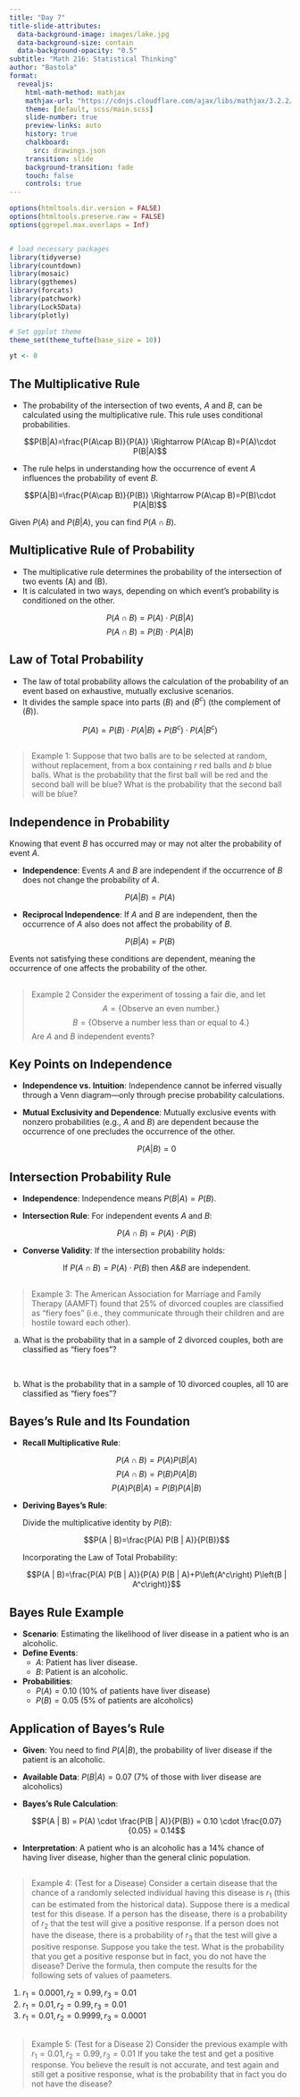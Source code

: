 ```yaml
---
title: "Day 7"
title-slide-attributes:
  data-background-image: images/lake.jpg
  data-background-size: contain
  data-background-opacity: "0.5"
subtitle: "Math 216: Statistical Thinking"
author: "Bastola"
format:
  revealjs:
    html-math-method: mathjax
    mathjax-url: "https://cdnjs.cloudflare.com/ajax/libs/mathjax/3.2.2/MathJax.js" 
    theme: [default, scss/main.scss]
    slide-number: true
    preview-links: auto
    history: true
    chalkboard: 
      src: drawings.json
    transition: slide
    background-transition: fade    
    touch: false
    controls: true
---
```


```r
options(htmltools.dir.version = FALSE)
options(htmltools.preserve.raw = FALSE)
options(ggrepel.max.overlaps = Inf)


# load necessary packages
library(tidyverse)
library(countdown)
library(mosaic)
library(ggthemes)
library(forcats)
library(patchwork)
library(Lock5Data)
library(plotly)

# Set ggplot theme
theme_set(theme_tufte(base_size = 10))

yt <- 0
```


## The Multiplicative Rule

::: cle3
::: font70

- The probability of the intersection of two events, $A$ and $B$, can be calculated using the multiplicative rule. This rule uses conditional probabilities.

$$P(B|A)=\frac{P(A\cap B)}{P(A)} \Rightarrow P(A\cap B)=P(A)\cdot P(B|A)$$

- The rule helps in understanding how the occurrence of event $A$ influences the probability of event $B$.

$$P(A|B)=\frac{P(A\cap B)}{P(B)} \Rightarrow P(A\cap B)=P(B)\cdot P(A|B)$$

Given $P(A)$ and $P(B|A)$, you can find $P(A\cap B)$.

:::
:::

## Multiplicative Rule of Probability

::: cle
::: font70

- The multiplicative rule determines the probability of the intersection of two events \(A\) and \(B\).
- It is calculated in two ways, depending on which event's probability is conditioned on the other.

$$P(A\cap B)=P(A) \cdot P(B|A)$$
$$P(A\cap B)=P(B) \cdot P(A|B)$$

:::
:::

## Law of Total Probability

::: cle
::: font70

- The law of total probability allows the calculation of the probability of an event based on exhaustive, mutually exclusive scenarios.
- It divides the sample space into parts \($B$\) and \($B^c$\) (the complement of \($B$\)).

$$P(A)=P(B) \cdot P(A|B)+P\left(B^c\right) \cdot P\left(A|B^c\right)$$
:::
:::


##  

::: font60
> Example 1: Suppose that two balls are to be selected at random, without replacement, from a box containing $r$ red balls and $b$ blue balls. What is the probability that the first ball will be red and the second ball will be blue? What is the probability that the second ball will be blue?
:::


## Independence in Probability

::: cle
::: font70
Knowing that event $B$ has occurred may or may not alter the probability of event $A$.

- **Independence**: Events $A$ and $B$ are independent if the occurrence of $B$ does not change the probability of $A$.

$$P(A|B)=P(A)$$

- **Reciprocal Independence**: If $A$ and $B$ are independent, then the occurrence of $A$ also does not affect the probability of $B$.

$$P(B|A)=P(B)$$

Events not satisfying these conditions are dependent, meaning the occurrence of one affects the probability of the other.

:::
:::
## 

::: font60
> Example 2 Consider the experiment of tossing a fair die, and let
$$A= \{\text{Observe an even number.}\}$$
$$B= \{\text{Observe a number less than or equal to 4.}\}$$
Are $A$ and $B$ independent events?
:::


## Key Points on Independence

::: cle4
::: font70

- **Independence vs. Intuition**: Independence cannot be inferred visually through a Venn diagram—only through precise probability calculations.
  
- **Mutual Exclusivity and Dependence**: Mutually exclusive events with nonzero probabilities (e.g., $A$ and $B$) are dependent because the occurrence of one precludes the occurrence of the other.
  
  $$P(A|B)=0$$

:::
:::

## Intersection Probability Rule

::: cle4
::: font70

- **Independence**: Independence means $P(B|A)=P(B)$.

- **Intersection Rule**: For independent events $A$ and $B$:

  $$P(A\cap B)=P(A) \cdot P(B)$$

- **Converse Validity**: If the intersection probability holds:

  $$\text{If } P(A\cap B)=P(A) \cdot P(B) \text{ then } A \& B \text{ are independent.}$$
:::
:::


##

::: font70

> Example 3: The American Association for Marriage and Family Therapy (AAMFT) found that $25 \%$ of divorced couples are classified as "fiery foes" (i.e., they communicate through their children and are hostile toward each other).

a. What is the probability that in a sample of 2 divorced couples, both are classified as "fiery foes"?

<br>

b. What is the probability that in a sample of 10 divorced couples, all 10 are classified as "fiery foes"?

:::

## Bayes's Rule and Its Foundation

::: cle1
::: font50

- **Recall Multiplicative Rule**:

  $$P(A \cap B)=P(A) P(B | A)$$
  $$P(A \cap B)=P(B) P(A | B)$$
  $$P(A) P(B | A)=P(B) P(A | B)$$

- **Deriving Bayes's Rule**:

  Divide the multiplicative identity by $P(B)$:

  $$P(A | B)=\frac{P(A) P(B | A)}{P(B)}$$
  
  Incorporating the Law of Total Probability:

  $$P(A | B)=\frac{P(A) P(B | A)}{P(A) P(B | A)+P\left(A^c\right) P\left(B | A^c\right)}$$

:::
:::


## Bayes Rule Example

::: ws
::: font70

- **Scenario**: Estimating the likelihood of liver disease in a patient who is an alcoholic.
- **Define Events**:
  - $A$: Patient has liver disease.
  - $B$: Patient is an alcoholic.
- **Probabilities**:
  - $P(A) = 0.10$ (10% of patients have liver disease)
  - $P(B) = 0.05$ (5% of patients are alcoholics)

:::
:::

## Application of Bayes's Rule

::: fsp
::: font70

- **Given**: You need to find $P(A | B)$, the probability of liver disease if the patient is an alcoholic.
- **Available Data**: $P(B | A) = 0.07$ (7% of those with liver disease are alcoholics)
- **Bayes's Rule Calculation**:
  
  $$P(A | B) = P(A) \cdot \frac{P(B | A)}{P(B)} = 0.10 \cdot \frac{0.07}{0.05} = 0.14$$

- **Interpretation**: A patient who is an alcoholic has a 14% chance of having liver disease, higher than the general clinic population.

:::
:::


##

::: font50

> Example 4: (Test for a Disease) Consider a certain disease that the chance of a randomly selected individual having this disease is $r_1$ (this can be estimated from the historical data). Suppose there is a medical test for this disease. If a person has the disease, there is a probability of $r_2$ that the test will give a positive response. If a person does not have the disease, there is a probability of $r_3$ that the test will give a positive response. Suppose you take the test. What is the probability that you get a positive response but in fact, you do not have the disease? Derive the formula, then compute the results for the following sets of values of paameters.

1. $r_1=0.0001, r_2=0.99, r_3=0.01$
2. $r_1=0.01, r_2=0.99, r_3=0.01$
3. $r_1=0.01, r_2=0.9999, r_3=0.0001$

:::


##





## 

::: font50

> Example 5: (Test for a Disease 2) Consider the previous example with $r_1=0.01, r_2=0.99, r_3=0.01$ If you take the test and get a positive response. You believe the result is not accurate, and test again and still get a positive response, what is the probability that in fact you do not have the disease?

:::

